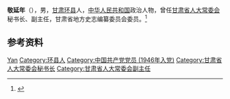 '''敬延年'''（{{bd|？||？}}），男，[[甘肃|甘肃]][[环县|环县]]人，[[中华人民共和国|中华人民共和国]]政治人物，曾任[[甘肃省人大常委会|甘肃省人大常委会]]秘书长、副主任，甘肃省地方史志编纂委员会委员。<ref>{{Cite book|title=甘肃大辞典|author=郭方忠, 张克复, 吕靖华主编|publisher=甘肃文化出版社|year=2000|isbn=|location=兰州|pages=}}</ref>

== 参考资料 ==
{{reflist}}

{{中国人物小作品}}

{{Authority control}}
{{DEFAULTSORT:Jing敬}}
[[Category:敬姓|Yan]]
[[Category:环县人|Category:环县人]]
[[Category:中国共产党党员_(1946年入党)|Category:中国共产党党员 (1946年入党)]]
[[Category:甘肃省人大常委会秘书长|Category:甘肃省人大常委会秘书长]]
[[Category:甘肃省人大常委会副主任|Category:甘肃省人大常委会副主任]]